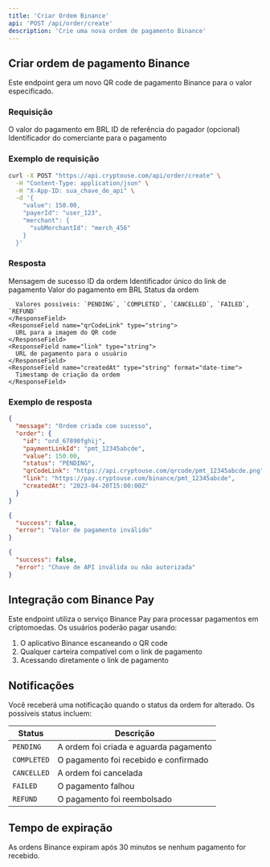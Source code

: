 ```yaml
---
title: 'Criar Ordem Binance'
api: 'POST /api/order/create'
description: 'Crie uma nova ordem de pagamento Binance'
---
```


## Criar ordem de pagamento Binance

Este endpoint gera um novo QR code de pagamento Binance para o valor especificado.

### Requisição

<ParamField body="value" type="number" required>
  O valor do pagamento em BRL
</ParamField>

<ParamField body="payerId" type="string">
  ID de referência do pagador (opcional)
</ParamField>

<ParamField body="merchant" type="object">
  <Expandable title="Propriedades">
    <ParamField body="subMerchantId" type="string">
      Identificador do comerciante para o pagamento
    </ParamField>
  </Expandable>
</ParamField>

### Exemplo de requisição

```bash
curl -X POST "https://api.cryptouse.com/api/order/create" \
  -H "Content-Type: application/json" \
  -H "X-App-ID: sua_chave_de_api" \
  -d '{
    "value": 150.00,
    "payerId": "user_123",
    "merchant": {
      "subMerchantId": "merch_456"
    }
  }'
```

### Resposta

<ResponseField name="message" type="string">
  Mensagem de sucesso
</ResponseField>

<ResponseField name="order" type="object">
  <Expandable title="Propriedades">
    <ResponseField name="id" type="string">
      ID da ordem
    </ResponseField>
    <ResponseField name="paymentLinkId" type="string">
      Identificador único do link de pagamento
    </ResponseField>
    <ResponseField name="value" type="number">
      Valor do pagamento em BRL
    </ResponseField>
    <ResponseField name="status" type="string">
      Status da ordem
      
      Valores possíveis: `PENDING`, `COMPLETED`, `CANCELLED`, `FAILED`, `REFUND`
    </ResponseField>
    <ResponseField name="qrCodeLink" type="string">
      URL para a imagem do QR code
    </ResponseField>
    <ResponseField name="link" type="string">
      URL de pagamento para o usuário
    </ResponseField>
    <ResponseField name="createdAt" type="string" format="date-time">
      Timestamp de criação da ordem
    </ResponseField>
  </Expandable>
</ResponseField>

### Exemplo de resposta

<CodeGroup>

```json Sucesso (201)
{
  "message": "Ordem criada com sucesso",
  "order": {
    "id": "ord_67890fghij",
    "paymentLinkId": "pmt_12345abcde",
    "value": 150.00,
    "status": "PENDING",
    "qrCodeLink": "https://api.cryptouse.com/qrcode/pmt_12345abcde.png",
    "link": "https://pay.cryptouse.com/binance/pmt_12345abcde",
    "createdAt": "2023-04-20T15:00:00Z"
  }
}
```

```json Requisição inválida (400)
{
  "success": false,
  "error": "Valor de pagamento inválido"
}
```

```json Não autorizado (401)
{
  "success": false,
  "error": "Chave de API inválida ou não autorizada"
}
```

</CodeGroup>

## Integração com Binance Pay

Este endpoint utiliza o serviço Binance Pay para processar pagamentos em criptomoedas. Os usuários poderão pagar usando:

1. O aplicativo Binance escaneando o QR code
2. Qualquer carteira compatível com o link de pagamento
3. Acessando diretamente o link de pagamento

## Notificações

Você receberá uma notificação quando o status da ordem for alterado. Os possíveis status incluem:

| Status | Descrição |
|--------|-----------|
| `PENDING` | A ordem foi criada e aguarda pagamento |
| `COMPLETED` | O pagamento foi recebido e confirmado |
| `CANCELLED` | A ordem foi cancelada |
| `FAILED` | O pagamento falhou |
| `REFUND` | O pagamento foi reembolsado |

## Tempo de expiração

As ordens Binance expiram após 30 minutos se nenhum pagamento for recebido. 